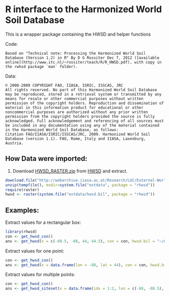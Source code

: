 R interface to the Harmonized World Soil Database
=================================================

This is a wrapper package containing the HWSD and helper functions

Code:

    Based on "Technical note: Processing the Harmonized World Soil Database (Version 1.2) in R" By D G Rossiter Dec 7, 2012 ([available online](http://www.itc.nl/~rossiter/teach/R/R_HWSD.pdf), with copy in the rwhsd package `man` folder).

Data:

    © 2008-2009 COPYRIGHT FAO, IIASA, ISRIC, ISSCAS, JRC 
    All rights reserved. No part of this Harmonized World Soil Database may be reproduced, stored in a retrieval system or transmitted by any means for resale or other commercial purposes without written permission of the copyright holders. Reproduction and dissemination of material in this information product for educational or other noncommercial purposes are authorized without any prior written permission from the copyright holders provided the source is fully acknowledged. Full acknowledgement and referencing of all sources must be included in any documentation using any of the material contained in the Harmonized World Soil Database, as follows:
    Citation FAO/IIASA/ISRIC/ISSCAS/JRC, 2009. Harmonized World Soil Database (version 1.1). FAO, Rome, Italy and IIASA, Laxenburg, Austria.
    


## How Data were imported:

1. Download [HWSD_RASTER.zip](http://webarchive.iiasa.ac.at/Research/LUC/External-World-soil-database/HWSD_Data/HWSD_RASTER.zip) from [HWSD](http://webarchive.iiasa.ac.at/Research/LUC/External-World-soil-database/HTML/HWSD_Data.html?sb=4) and extract.

```r
download.file("http://webarchive.iiasa.ac.at/Research/LUC/External-World-soil-database/HWSD_Data/HWSD_RASTER.zip", destfile=tempfile())
unzip(tempfile(), exdir=system.file("extdata", package = "rhwsd"))
require(raster)
hwsd <- raster(system.file("extdata/hwsd.bil", package = "rhwsd"))
```

## Examples:

Extract values for a rectangular box:
```r
library(rhwsd)
con <- get_hwsd_con()
ans <- get_hwsd(x = c(-88.5, -88, 44, 44.5), con = con, hwsd.bil = "~/data/hwsd/HWSD_RASTER/hwsd.bil")
```

Extract values for one point:
```r
con <- get_hwsd_con()
ans <- get_hwsd(x = data.frame(lon = -88, lat = 44), con = con, hwsd.bil = "~/data/hwsd/HWSD_RASTER/hwsd.bil")
```

Extract values for multiple points:
```r
con <- get_hwsd_con()
ans <- get_hwsd_siteset(x = data.frame(idx = 1:2, lon = c(-88, -88.5), lat = c(44, 44.5)), con = con, hwsd.bil = "~/data/hwsd/HWSD_RASTER/hwsd.bil")
```